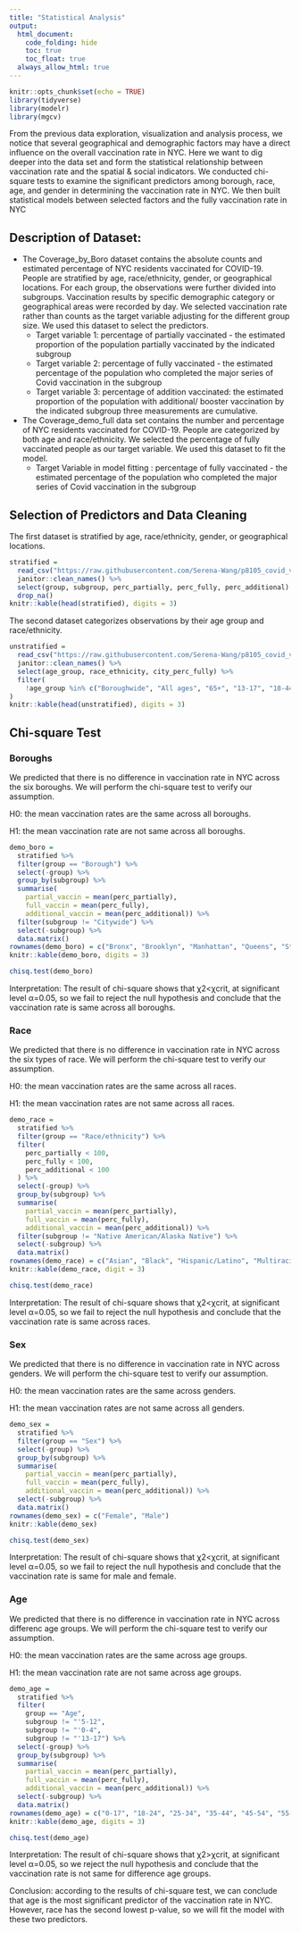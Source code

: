 ```yaml
---
title: "Statistical Analysis"
output: 
  html_document:
    code_folding: hide
    toc: true
    toc_float: true
  always_allow_html: true
---
```


```r
knitr::opts_chunk$set(echo = TRUE)
library(tidyverse)
library(modelr)
library(mgcv)
```

From the previous data exploration, visualization and analysis process, we notice that several geographical and demographic factors may have a direct influence on the overall vaccination rate in NYC. Here we want to dig deeper into the data set and form the statistical relationship between vaccination rate and the spatial & social indicators. We conducted chi-square tests to examine the significant predictors among borough, race, age, and gender in determining the vaccination rate in NYC. We then built statistical models between selected factors and the fully vaccination rate in NYC

## Description of Dataset:

* The Coverage_by_Boro dataset contains the absolute counts and estimated percentage of NYC residents vaccinated for COVID-19. People are stratified by age, race/ethnicity, gender, or geographical locations.  For each group, the observations were further divided into subgroups. Vaccination results by specific demographic category or geographical areas were recorded by day. We selected vaccination rate rather than counts as the target variable adjusting for the different group size. We used this dataset to select the predictors.
  - Target variable 1: percentage of partially vaccinated - the estimated proportion of the population partially vaccinated by the indicated subgroup 
  - Target variable 2: percentage of fully vaccinated -  the estimated percentage of the population who completed the major series of Covid vaccination in the subgroup
  - Target variable 3: percentage of addition vaccinated: the estimated proportion of the population with additional/ booster vaccination by the indicated subgroup
\All three measurements are cumulative.

* The Coverage_demo_full data set contains the number and percentage of NYC residents vaccinated for COVID-19. People are categorized by both age and race/ethnicity. We selected the percentage of fully vaccinated people as our target variable. We used this dataset to fit the model.
  - Target Variable in model fitting : percentage of fully vaccinated -  the estimated percentage of the population who completed the major series of Covid vaccination in the subgroup


## Selection of Predictors and Data Cleaning

The first dataset is stratified by age, race/ethnicity, gender, or geographical locations.
```r
stratified = 
  read_csv("https://raw.githubusercontent.com/Serena-Wang/p8105_covid_vaccinations/main/Data/coverage_by_demo_full.csv") %>%
  janitor::clean_names() %>%
  select(group, subgroup, perc_partially, perc_fully, perc_additional) %>%
  drop_na()
knitr::kable(head(stratified), digits = 3)
```

The second dataset categorizes observations by their age group and race/ethnicity.
```r
unstratified = 
  read_csv("https://raw.githubusercontent.com/Serena-Wang/p8105_covid_vaccinations/main/Data/coverage_boro_demo_full.csv") %>%
  janitor::clean_names() %>%
  select(age_group, race_ethnicity, city_perc_fully) %>%
  filter(
    !age_group %in% c("Boroughwide", "All ages", "65+", "13-17", "18-44", "45-64") 
)
knitr::kable(head(unstratified), digits = 3)
```

## Chi-square Test 

### Boroughs

We predicted that there is no difference in vaccination rate in NYC across the six boroughs. We will perform the chi-square test to verify our assumption.

H0: the mean vaccination rates are the same across all boroughs.

H1: the mean vaccination rate are not same across all boroughs.

```r
demo_boro = 
  stratified %>%
  filter(group == "Borough") %>% 
  select(-group) %>%
  group_by(subgroup) %>%
  summarise(
    partial_vaccin = mean(perc_partially),
    full_vaccin = mean(perc_fully),
    additional_vaccin = mean(perc_additional)) %>%
  filter(subgroup != "Citywide") %>%
  select(-subgroup) %>%
  data.matrix()
rownames(demo_boro) = c("Bronx", "Brooklyn", "Manhattan", "Queens", "Staten Island")
knitr::kable(demo_boro, digits = 3)
```

```r
chisq.test(demo_boro)
```

Interpretation: The result of chi-square shows that χ2<χcrit, at significant level α=0.05, so we fail to reject the null hypothesis and conclude that the vaccination rate is same across all boroughs.

### Race

We predicted that there is no difference in vaccination rate in NYC across the six types of race. We will perform the chi-square test to verify our assumption.

H0: the mean vaccination rates are the same across all races.

H1: the mean vaccination rates are not same across all races.

```r
demo_race = 
  stratified %>%
  filter(group == "Race/ethnicity") %>%
  filter(
    perc_partially < 100,
    perc_fully < 100,
    perc_additional < 100
  ) %>%
  select(-group) %>%
  group_by(subgroup) %>%
  summarise(
    partial_vaccin = mean(perc_partially),
    full_vaccin = mean(perc_fully),
    additional_vaccin = mean(perc_additional)) %>%
  filter(subgroup != "Native American/Alaska Native") %>%
  select(-subgroup) %>%
  data.matrix()
rownames(demo_race) = c("Asian", "Black", "Hispanic/Latino", "Multiracial","White")
knitr::kable(demo_race, digit = 3)
```

```r
chisq.test(demo_race)
```

Interpretation: The result of chi-square shows that χ2<χcrit, at significant level α=0.05, so we fail to reject the null hypothesis and conclude that the vaccination rate is same across races.

### Sex

We predicted that there is no difference in vaccination rate in NYC across genders. We will perform the chi-square test to verify our assumption.

H0: the mean vaccination rates are the same across genders.

H1: the mean vaccination rates are not same across all genders.

```r
demo_sex = 
  stratified %>%
  filter(group == "Sex") %>%
  select(-group) %>%
  group_by(subgroup) %>%
  summarise(
    partial_vaccin = mean(perc_partially),
    full_vaccin = mean(perc_fully),
    additional_vaccin = mean(perc_additional)) %>%
  select(-subgroup) %>%
  data.matrix()
rownames(demo_sex) = c("Female", "Male")
knitr::kable(demo_sex)
```

```r
chisq.test(demo_sex)
```

Interpretation: The result of chi-square shows that χ2<χcrit, at significant level α=0.05, so we fail to reject the null hypothesis and conclude that the vaccination rate is same for male and female.

### Age

We predicted that there is no difference in vaccination rate in NYC across differenc age groups. We will perform the chi-square test to verify our assumption.

H0: the mean vaccination rates are the same across age groups.

H1: the mean vaccination rate are not same across age groups.

```r
demo_age = 
  stratified %>%
  filter(
    group == "Age",
    subgroup != "'5-12",
    subgroup != "'0-4",
    subgroup != "'13-17") %>%
  select(-group) %>% 
  group_by(subgroup) %>%
  summarise(
    partial_vaccin = mean(perc_partially),
    full_vaccin = mean(perc_fully),
    additional_vaccin = mean(perc_additional)) %>%
  select(-subgroup) %>%
  data.matrix() 
rownames(demo_age) = c("0-17", "18-24", "25-34", "35-44", "45-54", "55-64", "65-74", "75-84", "85+")
knitr::kable(demo_age, digits = 3)
```

```r
chisq.test(demo_age)
```

Interpretation: The result of chi-square shows that χ2>χcrit, at significant level α=0.05, so we reject the null hypothesis and conclude that the vaccination rate is not same for difference age groups.

Conclusion: according to the results of chi-square test, we can conclude that age is the most significant predictor of the vaccination rate in NYC. However, race has the second lowest p-value, so we will fit the model with these two predictors.
